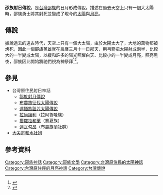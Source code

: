 '''邵族射日傳說'''，是[[台灣|台灣]][[邵族|邵族]]的日月形成傳說。描述在過去天空上只有一個大太陽時，邵族勇士將其射死並變成了現今的[[太陽|太陽]]與[[月亮|月亮]]。
==傳說==
據說過去的遠古時代，天空上只有一個大太陽，由於太陽太大了，大地的萬物都被烤死，因此一個邵族英雄就在農曆三月十一日那天，用弓箭把太陽射成兩半，比較大的一半變成太陽，以緩和許多的陽光照耀白天、比較小的一半變成月亮，照亮黑夜，邵族因此開始將祂們視為神祭拜<ref name="台灣先住民腳印—十族文化傳奇">{{cite web|author=洪英聖|title=台灣先住民腳印—十族文化傳奇|url=https://www.books.com.tw/products/0010069906|publisher=時報|isbn=9571307890|accessdate=1993-09-16}}</ref><ref>{{cite web |url=http://indigenous.pristine.com.tw/peoples/thao/totems_zh-tw.html|author=|title=邵族的射日傳說故事|publisher=2008全球原住民文化會議|accessdate=}}</ref>。
==參見==
*台灣原住民射日神話
**[[鄒族射月傳說|鄒族射月傳說]]
**[[布農族征伐太陽傳說|布農族征伐太陽傳說]]
**[[達悟族詛咒太陽傳說|達悟族詛咒太陽傳說]]
**[[拉烏讓利|拉烏讓利]]（拉阿魯哇族）
**[[搭羅拉和萊|搭羅拉和萊]]（賽夏族）
**[[達瓦勾昂|達瓦勾昂]]（布農族蘭社群）
*[[大尖哥和水社姐|大尖哥和水社姐]]

==參考資料==
{{reflist}}

{{Myth-stub}}
{{邵族神話}}
[[Category:邵族神話|Category:邵族神話]]
[[Category:邵族文學|Category:邵族文學]]
[[Category:台灣原住民的太陽神話|Category:台灣原住民的太陽神話]]
[[Category:台灣原住民的月亮神話|Category:台灣原住民的月亮神話]]
[[Category:台灣傳說|Category:台灣傳說]]